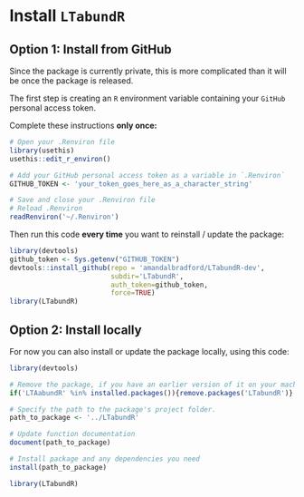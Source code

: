 # Install `LTabundR`  {#install}


## Option 1: Install from GitHub {-}  

Since the package is currently private, this is more complicated than it will be once the package is released. 

The first step is creating an `R` environment variable containing your `GitHub` personal access token.  

Complete these instructions **only once:**  

```r
# Open your .Renviron file
library(usethis)
usethis::edit_r_environ()

# Add your GitHub personal access token as a variable in `.Renviron`
GITHUB_TOKEN <- 'your_token_goes_here_as_a_character_string'

# Save and close your .Renviron file
# Reload .Renviron
readRenviron('~/.Renviron')
```

Then run this code **every time** you want to reinstall / update the package:  

```r
library(devtools)
github_token <- Sys.getenv("GITHUB_TOKEN")
devtools::install_github(repo = 'amandalbradford/LTabundR-dev',
                         subdir='LTabundR',
                         auth_token=github_token,
                         force=TRUE)
library(LTabundR)
```



## Option 2: Install locally {-}  

For now you can also install or update the package locally, using this code:  

```r
library(devtools) 

# Remove the package, if you have an earlier version of it on your machine
if('LTAabundR' %in% installed.packages()){remove.packages('LTabundR')} 

# Specify the path to the package's project folder.
path_to_package <- '../LTabundR'

# Update function documentation
document(path_to_package) 

# Install package and any dependencies you need
install(path_to_package) 

library(LTabundR)
```



